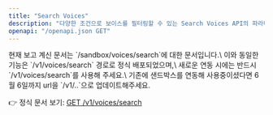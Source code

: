 ```yaml
---
title: "Search Voices"
description: "다양한 조건으로 보이스를 필터링할 수 있는 Search Voices API의 파라미터 사용법과 검색 예시를 설명합니다."
openapi: "/openapi.json GET"
---
```


<Warning>
  현재 보고 계신 문서는 `/sandbox/voices/search`에 대한 문서입니다.\
  이와 동일한 기능은 `/v1/voices/search` 경로로 정식 배포되었으며,\
  새로운 연동 시에는 반드시 `/v1/voices/search`를 사용해 주세요.\
  기존에 샌드박스를 연동해 사용중이셨다면 6월 6일까지 url을 `/v1/..`으로 업데이트해주세요.

  👉 정식 문서 보기: [GET /v1/voices/search](/ko/api-reference/endpoints/search-voices)
</Warning>
